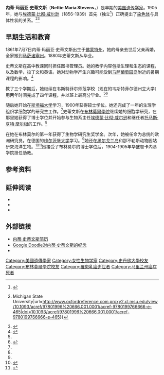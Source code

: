 {{noteTA
|G1=教育與研究
}}
{{Infobox scientist
|name              = 内蒂·史蒂文斯<br>Nettie Stevens
|caption           =
|image             = Nettie Stevens.jpg
|birth_name        = Nettie Maria Stevens
|birth_date        = {{birth date|1861|07|07}}
|birth_place       = 美国[[佛蒙特州|佛蒙特州]]{{le|卡文迪许 (佛蒙特州)|Cavendish, Vermont|卡文迪许}}
|death_place       = 美国[[马里兰州|马里兰州]][[巴爾的摩|巴爾的摩]]
|death_date        = {{death date and age|1912|05|04|1861|07|07}}
|residence         =
|citizenship       =
|nationality       = 
|field             = [[遗传学|遗传学]]
|work_institutions =
|education         = {{le|韦斯特福德学院|Westford Academy}}
|alma_mater        = {{le|韦斯特菲尔德州立大学|Westfield State University|韦斯特菲尔德师范学校}}<br>[[史丹佛大學|史丹佛大學]]<br>[[布林莫爾學院|布林莫爾學院]]
|doctoral_advisor  =
|known_for         = {{le|XY 性别决定系统|XY sex-determination system}}
|author_abbrev_bot =
|author_abbrev_zoo =
|influences        = [[埃德蒙·比彻·威尔逊|埃德蒙·比彻·威尔逊]]<br>[[托马斯·亨特·摩尔根|托马斯·亨特·摩尔根]]
|influenced        =
|doctoral_students = {{le|爱丽丝·米德尔顿·博林|Alice Middleton Boring}}
|prizes            =
|signature         =
}}
'''内蒂·玛丽亚·史蒂文斯'''（'''Nettie Maria Stevens'''，{{bd|1861年|7月7日|1912年|5月4日|catIdx=S}}）是早期的[[美国|美国]][[遗传学家|遗传学家]]。1905年，她与[[埃德蒙·比彻·威尔逊|埃德蒙·比彻·威尔逊]]（1856-1939）首先（独立<ref>{{Cite journal|last=Brush|first=Stephen G.|date=1978-01-01|title=Nettie M. Stevens and the Discovery of Sex Determination by Chromosomes|url=http://www.jstor.org/stable/230427|journal=Isis|volume=69|issue=2|pages=163–172|access-date=2016-07-07|archive-date=2020-10-19|archive-url=https://web.archive.org/web/20201019091939/https://www.jstor.org/stable/230427|dead-url=no}}</ref>）正确提出了[[染色体|染色体]]与具体性状的关系。<ref name=":1">{{Cite journal|title=MSU Authentication {{!}} Michigan State University|url=http://www.oxfordreference.com.proxy2.cl.msu.edu/view/10.1093/acref/97801996%20666.001.0001/acref-9780199766666-e-465|doi=10.1093/acref/97801996%20666.001.0001/acref-9780199766666-e-465}}<!--link goes nowhere, cite author title and publication date--></ref><ref>{{Cite web|url=http://www.dnaftb.org/9/bio.html|title=Nettie Maria Stevens :: DNA from the Beginning|website=www.dnaftb.org|access-date=2016-07-07|archive-date=2018-10-04|archive-url=https://web.archive.org/web/20181004072911/http://www.dnaftb.org/9/bio.html|dead-url=no}}</ref>

==早期生活和教育==
1861年7月7日内蒂·玛丽亚·史蒂文斯出生于[[佛蒙特州|佛蒙特州]]{{le|卡文迪许 (佛蒙特州)|Cavendish, Vermont|卡文迪许}}，她的母亲去世后父亲再婚，全家搬到[[马萨诸塞州|马萨诸塞州]]{{le|韦斯特福德 (马萨诸塞州)|Westford, Massachusetts|韦斯特福德}}。1880年史蒂文斯从{{le|韦斯特福德学院|Westford Academy}}毕业。

史蒂文斯在高中教课同时担任图书管理员。她的教学内容包括生理和生态的课程，以及数学，拉丁文和英语。她对动物学产生兴趣可能受到[[马萨葡萄园岛|马萨葡萄园岛]]附近的暑期课程的影响。<ref>{{Cite book|title=Nettie Stevens and the Problem of Sex Determination|last=Hagen|first=Joel|publisher=University of Minnesota Press|location=Minneapolis|year=|isbn=|pages=37–47}}</ref>

教了三个学期后，她继续在韦斯特菲尔师范学校（现在的韦斯特菲尔德州立大学）用两年时间完成了四年课程，并以班上最高分毕业。<ref name=":1"/><ref name=MBL>{{cite web |url=http://hermes.mbl.edu/publications/women_stevens.html |title=Nettie Maria Stevens (1861–1912) |publisher=The Marine Biological Laboratory |archiveurl=https://web.archive.org/web/20130331044525/http://hermes.mbl.edu/publications/women_stevens.html |archivedate=2013-03-31 |deadurl=no |accessdate=2013-08-18 }}</ref>

随后她开始在[[斯坦福大学|斯坦福大学]]学习，1900年获得硕士学位。她还完成了一年的生理学组织学细胞学的研究生工作。<ref name="Stanford" />史蒂文斯在[[布林莫爾學院|布林莫爾學院]]继续她的细胞学研究，在那里她获得了博士学位并开始参与生物系主任[[埃德蒙·比彻·威尔逊|埃德蒙·比彻·威尔逊]]和继任者[[托马斯·亨特·摩尔根|托马斯·亨特·摩尔根]]的工作。<ref name="MBL" />

在她在布林莫尔的第一年获得了生物学研究生奖学金。次年，她被任命为总统的欧洲研究员，在德国的[[维尔茨堡大学|维尔茨堡大学]]学习。<ref name=":1" />她还在[[黑尔戈兰岛|黑尔戈兰岛]]和那不勒斯动物园站研究海洋生物。<ref name="Stanford">{{cite web|url=http://histsoc.stanford.edu/pdfST/ST17no1.pdf|title=Nettie Maria Stevens – Turn-of-the-century Stanford alumna paved path for women in biology|publisher=Stanford Historical Society|format=PDF|archiveurl=https://web.archive.org/web/20100705223834/http://histsoc.stanford.edu/pdfST/ST17no1.pdf|archivedate=2010-07-05|deadurl=yes|accessdate=2013-08-18}}</ref><ref name="Gilgenkrantz">{{cite web
 |url         = http://www.medecinesciences.org/articles/medsci/full_html/2008/11/medsci20082410p874/medsci20082410p874.html
 |title       = Nettie Maria Stevens (1861–1912)
 |last1       = Gilgenkrantz
 |first1      = Simone
 |date        = 2008-10-15
 |publisher   = Médecine/Sciences
 |location    = Clérey-sur-Brénon, France
 |language    = fr
 |archiveurl  = https://web.archive.org/web/20130817221844/http://www.medecinesciences.org/articles/medsci/full_html/2008/11/medsci20082410p874/medsci20082410p874.html
 |archivedate = 2013-08-17
 |deadurl     = no
 |accessdate  = 2013-08-18
}}</ref>她接受了布林莫尔的博士学位后，1904-1905年华盛顿卡内基学院担任助教。 

==参考资料==
{{Reflist}}

==延伸阅读==
* {{cite journal
|last=Brush
|first=S G
|authorlink=
|date=Jun 1978
|title=Nettie M. Stevens and the discovery of sex determination by chromosomes
|journal=Isis; an international review devoted to the history of science and its cultural influences
|volume=69
|issue=247
|pages=163–72
|publisher= |location = United States| issn = 0021-1753| pmid = 389882
| bibcode = | oclc =| id = | url = | language = | accessdate = | laysummary = | laysource = | laydate = | quote = | doi=10.1086/352001
 }}
* {{cite journal
|last=Ogilvie
|first=M B
|authorlink=
|author2=Choquette C J
 |date=Aug 1981
|title=Nettie Maria Stevens (1861–1912): her life and contributions to cytogenetics
|journal=Proceedings of the American Philosophical Society
|volume=125
|issue=4
|pages=292–311
|publisher= |location = United States| issn = 0003-049X| pmid = 11620765
| bibcode = | oclc =| id = | url = | language = | accessdate = | laysummary = | laysource = | laydate = | quote =
 }}
* {{cite journal
|last=Gilgenkrantz
|first=Simone
|authorlink=
|date=Oct 2008
|title=Nettie Maria Stevens (1861–1912)
|journal=Med Sci (Paris)
|volume=24
|issue=10
|pages=874–78
|publisher= |location = France| issn = 0767-0974| pmid = 18950586
| bibcode = | oclc =| id = | url = | language = | accessdate = | laysummary = | laysource = | laydate = | quote =
|doi=10.1051/medsci/20082410874
 }}

==外部链接==
* [http://www.dnaftb.org/dnaftb/concept_9/con9bio.html 内蒂·史蒂文斯简历] {{Wayback|url=http://www.dnaftb.org/dnaftb/concept_9/con9bio.html |date=20101124211227 }}
* [https://www.google.com/doodles/nettie-stevens-155th-birthday Google Doodle对内蒂·史蒂文斯的纪念] {{Wayback|url=https://www.google.com/doodles/nettie-stevens-155th-birthday |date=20201112112911 }}
* {{Gutenberg author | id=Stevens,+N.+M.+(Nettie+Maria) | name=内蒂·玛丽亚·史蒂文斯}}

{{Authority control}}

{{DEFAULTSORT:Stevens, Nettie}}
[[Category:美國遺傳學家|Category:美國遺傳學家]]
[[Category:女性生物学家|Category:女性生物学家]]
[[Category:史丹佛大學校友|Category:史丹佛大學校友]]
[[Category:布林莫爾學院校友|Category:布林莫爾學院校友]]
[[Category:罹患乳癌逝世者|Category:罹患乳癌逝世者]]
[[Category:马里兰州癌症死者|Category:马里兰州癌症死者]]